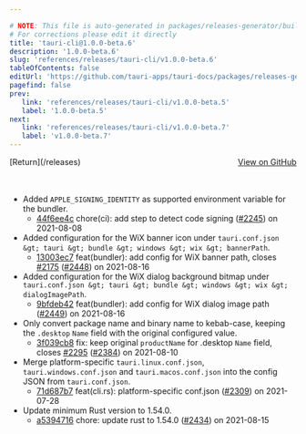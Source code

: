 ```yaml
---

# NOTE: This file is auto-generated in packages/releases-generator/build.ts
# For corrections please edit it directly
title: 'tauri-cli@1.0.0-beta.6'
description: '1.0.0-beta.6'
slug: 'references/releases/tauri-cli/v1.0.0-beta.6'
tableOfContents: false
editUrl: 'https://github.com/tauri-apps/tauri-docs/packages/releases-generator/build.ts'
pagefind: false
prev:
   link: 'references/releases/tauri-cli/v1.0.0-beta.5'
   label: '1.0.0-beta.5'
next:
   link: 'references/releases/tauri-cli/v1.0.0-beta.7'
   label: 'v1.0.0-beta.7'
---
```


<div style="margin-bottom:3rem; display: flex; justify-content: space-between; align-items: center"><span>[Return](/releases)</span><span><a href="https://github.com/tauri-apps/tauri/releases/tag/tauri-cli-v1.0.0-beta.6">View on GitHub</a></span></div>

- Added `APPLE_SIGNING_IDENTITY` as supported environment variable for the bundler.
  - [44f6ee4c](https://www.github.com/tauri-apps/tauri/commit/44f6ee4cfdfad5fb21d96e69f8776c0e68685682) chore(ci): add step to detect code signing ([#2245](https://www.github.com/tauri-apps/tauri/pull/2245)) on 2021-08-08
- Added configuration for the WiX banner icon under `tauri.conf.json &gt; tauri &gt; bundle &gt; windows &gt; wix &gt; bannerPath`.
  - [13003ec7](https://www.github.com/tauri-apps/tauri/commit/13003ec761b1530705d6129519dc4e226eb992c7) feat(bundler): add config for WiX banner path, closes [#2175](https://www.github.com/tauri-apps/tauri/pull/2175) ([#2448](https://www.github.com/tauri-apps/tauri/pull/2448)) on 2021-08-16
- Added configuration for the WiX dialog background bitmap under `tauri.conf.json &gt; tauri &gt; bundle &gt; windows &gt; wix &gt; dialogImagePath`.
  - [9bfdeb42](https://www.github.com/tauri-apps/tauri/commit/9bfdeb42effeeec27aa15bbc5b05040eadfda5ba) feat(bundler): add config for WiX dialog image path ([#2449](https://www.github.com/tauri-apps/tauri/pull/2449)) on 2021-08-16
- Only convert package name and binary name to kebab-case, keeping the `.desktop` `Name` field with the original configured value.
  - [3f039cb8](https://www.github.com/tauri-apps/tauri/commit/3f039cb8a308b0f18deaa37d7cfb1cc50d308d0e) fix: keep original `productName` for .desktop `Name` field, closes [#2295](https://www.github.com/tauri-apps/tauri/pull/2295) ([#2384](https://www.github.com/tauri-apps/tauri/pull/2384)) on 2021-08-10
- Merge platform-specific `tauri.linux.conf.json`, `tauri.windows.conf.json` and `tauri.macos.conf.json` into the config JSON from `tauri.conf.json`.
  - [71d687b7](https://www.github.com/tauri-apps/tauri/commit/71d687b787cd722c60879adda543897826bf42c9) feat(cli.rs): platform-specific conf.json ([#2309](https://www.github.com/tauri-apps/tauri/pull/2309)) on 2021-07-28
- Update minimum Rust version to 1.54.0.
  - [a5394716](https://www.github.com/tauri-apps/tauri/commit/a53947160985a4f5b0ad1fbb4aa6865d6f852c66) chore: update rust to 1.54.0 ([#2434](https://www.github.com/tauri-apps/tauri/pull/2434)) on 2021-08-15

